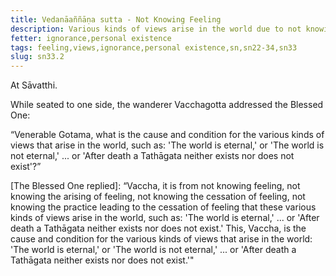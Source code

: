 ```yaml
---
title: Vedanāaññāṇa sutta - Not Knowing Feeling
description: Various kinds of views arise in the world due to not knowing feeling, the arising of feeling, the cessation of feeling, and the practice leading to the cessation of feeling.
fetter: ignorance,personal existence
tags: feeling,views,ignorance,personal existence,sn,sn22-34,sn33
slug: sn33.2
---
```


At Sāvatthi.

While seated to one side, the wanderer Vacchagotta addressed the Blessed One:

“Venerable Gotama, what is the cause and condition for the various kinds of views that arise in the world, such as: 'The world is eternal,' or 'The world is not eternal,' ... or 'After death a Tathāgata neither exists nor does not exist'?”

[The Blessed One replied]: “Vaccha, it is from not knowing feeling, not knowing the arising of feeling, not knowing the cessation of feeling, not knowing the practice leading to the cessation of feeling that these various kinds of views arise in the world, such as: 'The world is eternal,' ... or 'After death a Tathāgata neither exists nor does not exist.' This, Vaccha, is the cause and condition for the various kinds of views that arise in the world: 'The world is eternal,' or 'The world is not eternal,' ... or 'After death a Tathāgata neither exists nor does not exist.'"